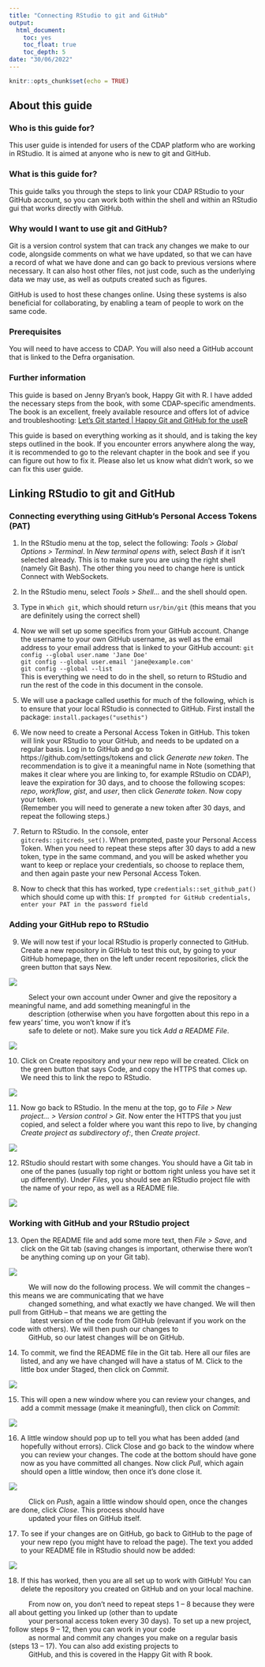 ```yaml
---
title: "Connecting RStudio to git and GitHub"
output:
  html_document:
    toc: yes
    toc_float: true
    toc_depth: 5
date: "30/06/2022"
---
```


```r
knitr::opts_chunk$set(echo = TRUE)
```

## About this guide  

### Who is this guide for?  


This user guide is intended for users of the CDAP platform who are working in RStudio. It is aimed at anyone who is new to git and GitHub.  


### What is this guide for?  


This guide talks you through the steps to link your CDAP RStudio to your GitHub account, so you can work both within the shell and within an RStudio gui that works directly with GitHub.  


###  Why would I want to use git and GitHub?  


Git is a version control system that can track any changes we make to our code, alongside comments on what we have updated, so that we can have a record of what we have done and can go back to previous versions where necessary. It can also host other files, not just code, such as the underlying data we may use, as well as outputs created such as figures.  

GitHub is used to host these changes online. Using these systems is also beneficial for collaborating, by enabling a team of people to work on the same code.  


### Prerequisites  


You will need to have access to CDAP. You will also need a GitHub account that is linked to the Defra organisation.   


### Further information  


This guide is based on Jenny Bryan’s book, Happy Git with R. I have added the necessary steps from the book, with some CDAP-specific amendments. The book is an excellent, freely available resource and offers lot of advice and troubleshooting: [Let’s Git started | Happy Git and GitHub for the useR](happygitwithr.com)  


This guide is based on everything working as it should, and is taking the key steps outlined in the book. If you encounter errors anywhere along the way, it is recommended to go to the relevant chapter in the book and see if you can figure out how to fix it. Please also let us know what didn’t work, so we can fix this user guide.  

## Linking RStudio to git and GitHub  

### Connecting everything using GitHub's Personal Access Tokens (PAT)

1. In the RStudio menu at the top, select the following:
*Tools > Global Options > Terminal*. In *New terminal opens with*, select *Bash* if it isn’t selected already. This is to make sure you are using the right shell (namely Git Bash).
The other thing you need to change here is untick Connect with WebSockets.  

2. In the RStudio menu, select *Tools > Shell…* and the shell should open.  

3. Type in ```Which git```, which should return ```usr/bin/git``` (this means that you are definitely using the correct shell)  

4. Now we will set up some specifics from your GitHub account. Change the username to your own GitHub username, as well as the email address to your email address that is linked to your GitHub account:
```git config --global user.name 'Jane Doe'```  
```git config --global user.email 'jane@example.com'```  
```git config --global --list```  
This is everything we need to do in the shell, so return to RStudio and run the rest of the code in this document in the console.  

5. We will use a package called usethis for much of the following, which is to ensure that your local RStudio is connected to GitHub. First install the package: ```install.packages("usethis")```  

6. We now need to create a Personal Access Token in GitHub. This token will link your RStudio to your GitHub, and needs to be updated on a regular basis. Log in to GitHub and go to https://github.com/settings/tokens and click *Generate new token*. The recommendation is to give it a meaningful name in Note (something that makes it clear where you are linking to, for example RStudio on CDAP), leave the expiration for 30 days, and to choose the following scopes: *repo*, *workflow*, *gist*, and *user*, then click *Generate token*. 
Now copy your token.  
(Remember you will need to generate a new token after 30 days, and repeat the following steps.)  
7. Return to RStudio. In the console, enter  
```gitcreds::gitcreds_set()```. When prompted, paste your Personal Access Token. 
When you need to repeat these steps after 30 days to add a new token, type in the same command, and you will be asked whether you want to keep or replace your credentials, so choose to replace them, and then again paste your new Personal Access Token.  

8. Now to check that this has worked, type ```credentials::set_github_pat()``` which should come up with this: `If prompted for GitHub credentials, enter your PAT in the password field`  

### Adding your GitHub repo to RStudio  

9. We will now test if your local RStudio is properly connected to GitHub. Create a new repository in GitHub to test this out, by going to your GitHub homepage, then on the left under recent repositories, click the green button that says New.  

![](C:/Users/m1007135/OneDrive - Defra/CDAP training/CDAP_training/rstudio_in_cdap/git_and_github/images/image1.png)  

|           Select your own account under Owner and give the repository a meaningful name, and add something meaningful in the  
|           description (otherwise when you have forgotten about this repo in a few years’ time, you won’t know if it’s  
|           safe to delete or not). Make sure you tick *Add a README File*.  

![](C:/Users/m1007135/OneDrive - Defra/CDAP training/CDAP_training/rstudio_in_cdap/git_and_github/images/image2.png)  

10. Click on Create repository and your new repo will be created. Click on the green button that says Code, and copy the HTTPS that comes up. We need this to link the repo to RStudio.  

![](C:/Users/m1007135/OneDrive - Defra/CDAP training/CDAP_training/rstudio_in_cdap/git_and_github/images/image3.png)   

11. Now go back to RStudio. In the menu at the top, go to
*File > New project… > Version control > Git*. Now enter the HTTPS that you just copied, and select a folder where you want this repo to live, by changing *Create project as subdirectory of:*, then *Create project*.  

![](C:/Users/m1007135/OneDrive - Defra/CDAP training/CDAP_training/rstudio_in_cdap/git_and_github/images/image4.png)  

12. RStudio should restart with some changes. You should have a Git tab in one of the panes (usually top right or bottom right unless you have set it up differently). Under *Files*, you should see an RStudio project file with the name of your repo, as well as a README file. 

![](C:/Users/m1007135/OneDrive - Defra/CDAP training/CDAP_training/rstudio_in_cdap/git_and_github/images/image5.png)  

### Working with GitHub and your RStudio project   

13. Open the README file and add some more text, then *File > Save*, and click on the Git tab (saving changes is important, otherwise there won’t be anything coming up on your Git tab).

![](C:/Users/m1007135/OneDrive - Defra/CDAP training/CDAP_training/rstudio_in_cdap/git_and_github/images/image6.png)

|           We will now do the following process. We will commit the changes – this means we are communicating that we have  
|           changed something, and what exactly we have changed. We will then pull from GitHub – that means we are getting the  
|            latest version of the code from GitHub (relevant if you work on the code with others). We will then push our changes to   
|           GitHub, so our latest changes will be on GitHub.  

14. To commit, we find the README file in the Git tab. Here all our files are listed, and any we have changed will have a status of M. Click to the little box under Staged, then click on *Commit*.  

![](C:/Users/m1007135/OneDrive - Defra/CDAP training/CDAP_training/rstudio_in_cdap/git_and_github/images/image7.png)

15. This will open a new window where you can review your changes, and add a commit message (make it meaningful), then click on *Commit*:  

![](C:/Users/m1007135/OneDrive - Defra/CDAP training/CDAP_training/rstudio_in_cdap/git_and_github/images/image8.png)

16. A little window should pop up to tell you what has been added (and hopefully without errors). Click Close and go back to the window where you can review your changes. The code at the bottom should have gone now as you have committed all changes. Now click *Pull*, which again should open a little window, then once it’s done close it.  

![](C:/Users/m1007135/OneDrive - Defra/CDAP training/CDAP_training/rstudio_in_cdap/git_and_github/images/image9.png)

|           Click on *Push*, again a little window should open, once the changes are done, click *Close*. This process should have  
|           updated your files on GitHub itself.  

17. To see if your changes are on GitHub, go back to GitHub to the page of your new repo (you might have to reload the page). The text you added to your README file in RStudio should now be added:  

![](C:/Users/m1007135/OneDrive - Defra/CDAP training/CDAP_training/rstudio_in_cdap/git_and_github/images/image10.png)

18. If this has worked, then you are all set up to work with GitHub! You can delete the repository you created on GitHub and on your local machine.  

|           From now on, you don’t need to repeat steps 1 – 8 because they were all about getting you linked up (other than to update  
|           your personal access token every 30 days). To set up a new project, follow steps 9 – 12, then you can work in your code  
|           as normal and commit any changes you make on a regular basis (steps 13 – 17). You can also add existing projects to  
|           GitHub, and this is covered in the Happy Git with R book.  
  


